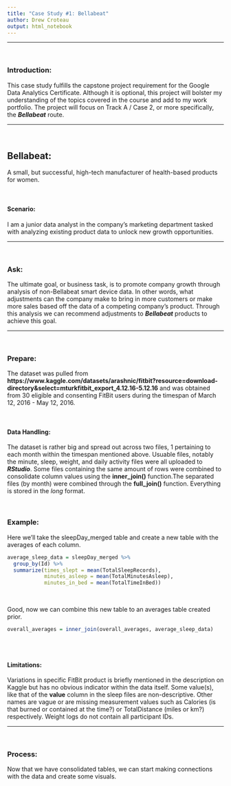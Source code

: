 ```yaml
---
title: "Case Study #1: Bellabeat"
author: Drew Croteau
output: html_notebook
---
```


***
<br>

### Introduction:
This case study fulfills the capstone project requirement for the Google Data Analytics Certificate. Although it is optional, this project will bolster my understanding of the topics covered in the course and add to my work portfolio. The project will focus on Track A / Case 2, or more specifically, the ***Bellabeat*** route.

***
<br>

## Bellabeat:
A small, but successful, high-tech manufacturer of health-based products for women.

<br>

#### Scenario:
I am a junior data analyst in the company's marketing department tasked with analyzing existing product data to unlock new growth opportunities.

***
<br>

### Ask:
The ultimate goal, or business task, is to promote company growth through analysis of non-Bellabeat smart device data. In other words, what adjustments can the company make to bring in more customers or make more sales based off the data of a competing company's product. Through this analysis we can recommend adjustments to ***Bellabeat*** products to achieve this goal.

***
<br>

### Prepare:
The dataset was pulled from **https://www.kaggle.com/datasets/arashnic/fitbit?resource=download-directory&select=mturkfitbit_export_4.12.16-5.12.16** and was obtained from 30 eligible and consenting FitBit users during the timespan of March 12, 2016 - May 12, 2016.

<br>

#### Data Handling:
The dataset is rather big and spread out across two files, 1 pertaining to each month within the timespan mentioned above. Usuable files, notably the minute, sleep, weight, and daily activity files were all uploaded to ***RStudio***. Some files containing the same amount of rows were combined to consolidate column values using the **inner_join()** function.The separated files (by month) were combined through the **full_join()** function. Everything is stored in the *long* format.

<br>

### Example:
Here we'll take the sleepDay_merged table and create a new table with the averages of each column.
```r
average_sleep_data = sleepDay_merged %>% 
  group_by(Id) %>% 
  summarize(times_slept = mean(TotalSleepRecords),
            minutes_asleep = mean(TotalMinutesAsleep), 
            minutes_in_bed = mean(TotalTimeInBed))
```

<br>

Good, now we can combine this new table to an averages table created prior.
```r
overall_averages = inner_join(overall_averages, average_sleep_data)
  
```

<br>

#### Limitations:
Variations in specific FitBit product is briefly mentioned in the description on Kaggle but has no obvious indicator within the data itself. Some value(s), like that of the **value** column in the sleep files are non-descriptive. Other names are vague or are missing measurement values such as Calories (is that burned or contained at the time?) or TotalDistance (miles or km?) respectively. Weight logs do not contain all participant IDs.

***
<br>

### Process:
Now that we have consolidated tables, we can start making connections with the data and create some visuals.
